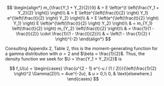 $$
\begin{align*}
    m_{\frac{Y_1 + Y_2}{2}}(t) & = E \left(e^{t \left(\frac{Y_1 + Y_2}{2} \right)} \right)\\
    & = E \left(e^{\left(\frac{t}{2} \right) Y_1} e^{\left(\frac{t}{2} \right) Y_2} \right)\\
    & = E \left(e^{\left(\frac{t}{2} \right) Y_1} \right) E \left(e^{\left(\frac{t}{2} \right) Y_2} \right)\\
    & = m_{Y_1} \left(\frac{t}{2} \right) m_{Y_2} \left(\frac{t}{2} \right)\\
    & = \frac{1}{1 - \frac{t}{2}} \cdot \frac{1}{1 - \frac{t}{2}}\\
    & = \left(1 - \frac{1}{2} t \right)^{-2}
\end{align*}
$$

Consulting Appendix 2, Table 2, this is the moment-generating function for a gamma distribution with $\alpha = 2$ and $\beta = \frac{1}{2}$.
Thus, the density function we seek for $U = \frac{Y_1 + Y_2}{2}$ is

$$
f_U(u) =
\begin{cases}
    \frac{u^{2 - 1} e^{-u / (1 / 2)}}{\left(\frac{1}{2} \right)^2 \Gamma(2)}\\
    = 4ue^{-2u}, & u > 0,\\
    0, & \text{elsewhere.}
\end{cases}
$$

